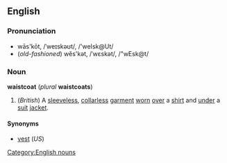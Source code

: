 ==English==
===Pronunciation===
*wās'kōt, /ˈweɪskəʊt/, /'weIsk@Ut/
*(''old-fashioned'') wĕs'kət, /ˈwɛskət/, /"wEsk@t/

===Noun===
'''waistcoat''' (''plural'' '''waistcoats''')

#(''British'') A [[sleeve]]less, [[collar]]less [[garment]] [[worn]] [[over]] a [[shirt]] and [[under]] a [[suit]] [[jacket]].

====Synonyms====
*[[vest]] (''US'')

[[Category:English nouns]]